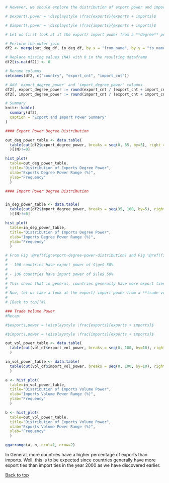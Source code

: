


```r
# However, we should explore the distribution of export power and import power of each country We can define export and import power as follows:

# $export\,power = \displaystyle \frac{exports}{exports + imports}$

# $import\,power = \displaystyle \frac{imports}{exports + imports}$

# Let us first look at it the export/ import power from a **degree** perspective
```


```r
# Perform the outer join
df2 <- merge(out_deg_df, in_deg_df, by.x = "from_name", by.y = "to_name", all = TRUE)

# Replace missing values (NA) with 0 in the resulting dataframe
df2[is.na(df2)] <- 0

# Rename columns
setnames(df2, c("country", "export_cnt", "import_cnt"))

# Add 'export_degree_power' and 'import_degree_power' columns
df2[, export_degree_power := round(export_cnt / (export_cnt + import_cnt), 3) * 100]
df2[, import_degree_power := round(import_cnt / (export_cnt + import_cnt), 3) * 100]

# Summary
knitr::kable(
  summary(df2),
  caption = "Export and Import Power Summary"
)
```



```r
#### Export Power Degree Distribution

out_deg_power_table <- data.table(
  table(cut(df2$export_degree_power, breaks = seq(0, 65, by=5), right = TRUE))
  )[(N)!=0]

hist_plot(
  table=out_deg_power_table,
  title="Distribution of Exports Degree Power",
  xlab="Exports Degree Power Range (%)", 
  ylab="Frequency"
  )
```



```r
#### Import Power Degree Distribution


in_deg_power_table <- data.table(
  table(cut(df2$import_degree_power, breaks = seq(35, 100, by=5), right = TRUE))
  )[(N)!=0]

hist_plot(
  table=in_deg_power_table,
  title="Distribution of Imports Degree Power",
  xlab="Imports Degree Power Range (%)", 
  ylab="Frequency"
  )
```

```r
# From Fig \@ref(fig:export-degree-power-distribution) and Fig \@ref(fig:import-degree-power-distribution), we can observe that most countries generally engage in more exports than import
# 
# - 106 countries have export power of $\ge$ 50%
# 
# - 106 countries have import power of $\le$ 50%
# 
# This shows that in general, countries generally have more export ties than import ties in the year 2000.
# 
# Now, let us take a look at the export/ import power from a **trade volume** perspective
# 
# [Back to top](#) 


```


```r
### Trade Volume Power
#Recap:

#$export\,power = \displaystyle \frac{exports}{exports + imports}$

#$import\,power = \displaystyle \frac{imports}{exports + imports}$
```



```r


out_vol_power_table <- data.table(
  table(cut(vol_df$export_vol_power, breaks = seq(0, 100, by=10), right = TRUE))
  )

in_vol_power_table <- data.table(
  table(cut(vol_df$import_vol_power, breaks = seq(0, 100, by=10), right = TRUE))
  )

a <- hist_plot(
  table=in_vol_power_table,
  title="Distribution of Imports Volume Power",
  xlab="Imports Volume Power Range (%)", 
  ylab="Frequency"
  )

b <- hist_plot(
  table=out_vol_power_table,
  title="Distribution of Exports Volume Power",
  xlab="Exports Volume Power Range (%)", 
  ylab="Frequency"
  )

ggarrange(a, b, ncol=1, nrow=2)

```


In General, more countries have a higher percentage of exports than imports. Well, this is to be expected since countries generally have more export ties than import ties in the year 2000 as we have discovered earlier.


[Back to top](#) 